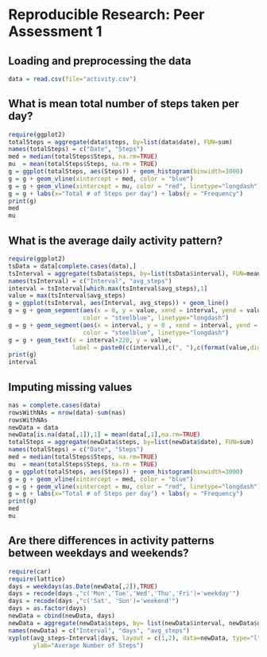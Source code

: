 # Reproducible Research: Peer Assessment 1


## Loading and preprocessing the data
```r
data = read.csv(file="activity.csv")
```



## What is mean total number of steps taken per day?
```r
require(ggplot2)
totalSteps = aggregate(data$steps, by=list(data$date), FUN=sum)
names(totalSteps) = c("Date", "Steps")
med = median(totalSteps$Steps, na.rm=TRUE)
mu  = mean(totalSteps$Steps, na.rm = TRUE)
g = ggplot(totalSteps, aes(Steps)) + geom_histogram(binwidth=3000) 
g = g + geom_vline(xintercept = med, color = "blue")
g = g + geom_vline(xintercept = mu, color = "red", linetype="longdash")
g = g + labs(x="Total # of Steps per day") + labs(y = "Frequency")
print(g)
med
mu
```
## What is the average daily activity pattern?
```r
require(ggplot2)
tsData = data[complete.cases(data),]
tsInterval = aggregate(tsData$steps, by=list(tsData$interval), FUN=mean)
names(tsInterval) = c("Interval", "avg_steps")
interval = tsInterval[which.max(tsInterval$avg_steps),1]
value = max(tsInterval$avg_steps)
g = ggplot(tsInterval, aes(Interval, avg_steps)) + geom_line()
g = g + geom_segment(aes(x = 0, y = value, xend = interval, yend = value), 
                     color = "steelblue", linetype="longdash")
g = g + geom_segment(aes(x = interval, y = 0 , xend = interval, yend = value), 
                     color = "steelblue", linetype="longdash")     
g = g + geom_text(x = interval+220, y = value, 
                  label = paste0(c(interval),c(", "),c(format(value,digits=4))))
print(g)
interval
```



## Imputing missing values
```r
nas = complete.cases(data)
rowsWithNAs = nrow(data)-sum(nas)
rowsWithNAs
newData = data
newData[is.na(data[,1]),1] = mean(data[,1],na.rm=TRUE)
totalSteps = aggregate(newData$steps, by=list(newData$date), FUN=sum)
names(totalSteps) = c("Date", "Steps")
med = median(totalSteps$Steps, na.rm=TRUE)
mu  = mean(totalSteps$Steps, na.rm = TRUE)
g = ggplot(totalSteps, aes(Steps)) + geom_histogram(binwidth=3000) 
g = g + geom_vline(xintercept = med, color = "blue")
g = g + geom_vline(xintercept = mu, color = "red", linetype="longdash")
g = g + labs(x="Total # of Steps per day") + labs(y = "Frequency")
print(g)
med
mu
```


## Are there differences in activity patterns between weekdays and weekends?
```r
require(car)
require(lattice)
days = weekdays(as.Date(newData[,2]),TRUE)
days = recode(days ,"c('Mon','Tue','Wed','Thu','Fri')='weekday'")
days = recode(days ,"c('Sat', 'Sun')='weekend'")
days = as.factor(days)
newData = cbind(newData, days)
newData = aggregate(newData$steps, by= list(newData$interval, newData$days), FUN=mean)
names(newData) = c("Interval", "days", "avg_steps")
xyplot(avg_steps~Interval|days, layout = c(1,2), data=newData, type="l",
       ylab="Average Number of Steps")
```
